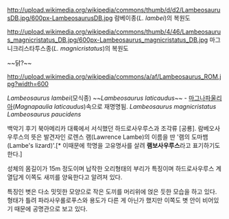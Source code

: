 http://upload.wikimedia.org/wikipedia/commons/thumb/d/d2/LambeosaurusDB.jpg/600px-LambeosaurusDB.jpg
람베이종(''L. lambei'')의 복원도

http://upload.wikimedia.org/wikipedia/commons/thumb/4/46/Lambeosaurus_magnicristatus_DB.jpg/600px-Lambeosaurus_magnicristatus_DB.jpg
마그니크리스타투스종(''L. magnicristatus'')의 복원도

~~닭?~~

http://upload.wikimedia.org/wikipedia/commons/a/af/Lambeosaurus_ROM.jpg?width=600

''Lambeosaurus lambei''(모식종)
~~''Lambeosaurus laticaudus''~~ - [[마그나파울리아]](''Magnapaulia laticaudus'')속으로 재명명됨.
''Lambeosaurus magnicristatus''
''Lambeosaurus paucidens''

백악기 후기 북아메리카 대륙에서 서식했던 하드로사우루스과 조각류 [공룡]. 람베오사우루스의 뜻은 발견자인 로렌스 램(Lawrence Lambe)의 이름을 딴 '램의 도마뱀(Lambe's lizard)'.[* 이때문에 학명을 고유명사를 살려 '''램보사우루스'''라고 표기하기도 한다.]

성체의 몸길이가 15m 정도이며 납작한 오리형태의 부리가 특징이며 하드로사우루스 계열답게 이쪽도 새끼를 양육한다고 알려져 있다.

특징인 볏은 다소 밋밋한 모양으로 작은 도끼를 머리위에 얹은 듯한 모습을 하고 있다. 형태가 틀려 파라사우롤로푸스와 용도가 다른 게 아닌가 했지만 이쪽도 볏 안이 비어있기 때문에 공명관으로 보고 있다.
